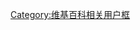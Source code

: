 {{Userbox
  |border-c = #000000
  |border-s = 1
  |id-c     = #FFFFFF
  |id-s     = 12
  |id-fc    = #000000
  |info-c   = #FFF
  |info-s   = 10
  |info-fc  = #000
  |id       = [[File:William Orpen Le Chef de l'Hôtel Chatham, Paris.jpg|45px]]
  |info     = 這個用戶是一位'''[[厨师|大厨]]'''。
}}
<noinclude>[[Category:维基百科相关用户框]]</noinclude>
<includeonly>[[Category:这位维基用户是位厨师|{{PAGENAME}}]]</includeonly>